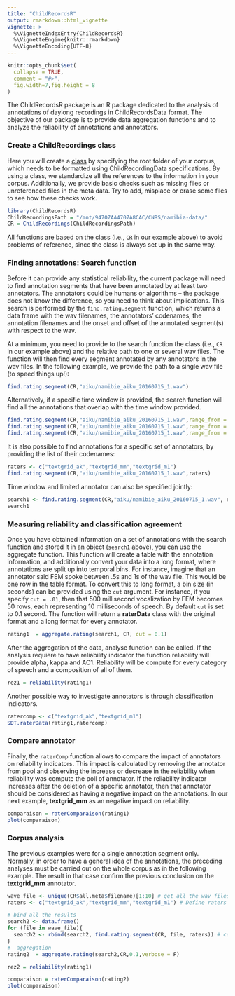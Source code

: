 ```yaml
---
title: "ChildRecordsR"
output: rmarkdown::html_vignette
vignette: >
  %\VignetteIndexEntry{ChildRecordsR}
  %\VignetteEngine{knitr::rmarkdown}
  %\VignetteEncoding{UTF-8}
---
```


```r
knitr::opts_chunk$set(
  collapse = TRUE,
  comment = "#>",
  fig.width=7,fig.height = 8
)
```

The ChildRecordsR package is an R package dedicated to the analysis of annotations of daylong recordings in ChildRecordsData format. The objective of our package is to provide data aggregation functions and to analyze the reliability of annotations and annotators.

### Create a ChildRecordings class

Here you will create a [class](https://www.datacamp.com/community/tutorials/r-objects-and-classes) by specifying the root folder of your corpus, which needs to be formatted using ChildRecordingData specifications. By using a class, we standardize all the references to the information in your corpus. Additionally, we provide basic checks such as missing files or unreferenced files in the meta data. Try to add, misplace or erase some files to see how these checks work. 

```r
library(ChildRecordsR)
ChildRecordingsPath = "/mnt/94707AA4707A8CAC/CNRS/namibia-data/"
CR = ChildRecordings(ChildRecordingsPath)
```

All functions are based on the class (i.e., `CR` in our example above) to avoid problems of reference, since the class is always set up in the same way.

### Finding annotations: Search function

Before it can provide any statistical reliability, the current package will need to find annotation segments that have been annotated by at least two annotators. The annotators could be humans or algorithms -- the package does not know the difference, so you need to think about implications. This search is performed by the `find.rating.segment` function, which returns a data frame with the wav filenames, the annotators' codenames, the annotation filenames and the onset and offset of the annotated segment(s) with respect to the wav.

At a minimum, you need to provide to the search function the class (i.e., `CR` in our example above) and the relative path to one or several wav files. The function will then find every segment annotated by any annotators in the wav files. In the following example, we provide the path to a single wav file (to speed things up!):

```r
find.rating.segment(CR,"aiku/namibie_aiku_20160715_1.wav")
```

Alternatively, if a specific time window is provided, the search function will find all the annotations that overlap with the time window provided.

```r
find.rating.segment(CR,"aiku/namibie_aiku_20160715_1.wav",range_from = 27180, range_to = 27240)
find.rating.segment(CR,"aiku/namibie_aiku_20160715_1.wav",range_from = 27000, range_to = 27250)
find.rating.segment(CR,"aiku/namibie_aiku_20160715_1.wav",range_from = 27180, range_to = 27260)
```

It is also possible to find annotations for a specific set of annotators, by providing the list of their codenames:

```r
raters <- c("textgrid_ak","textgrid_mm","textgrid_m1")
find.rating.segment(CR,"aiku/namibie_aiku_20160715_1.wav",raters)
```

Time window and limited annotator can also be specified jointly:

```r
search1 <- find.rating.segment(CR,"aiku/namibie_aiku_20160715_1.wav", raters, range_from = 27180, range_to = 27240)
search1
```

### Measuring reliability and classification agreement

Once you have obtained information on a set of annotations with the search function and stored it in an object (`search1` above), you can use the aggregate function. This function will create a table with the annotation information, and additionally convert your data into a long format, where annotations are split up into temporal bins. For instance, imagine that an annotator said FEM spoke between .5s and 1s of the wav file. This would be one row in the table format. To convert this to long format, a bin size (in seconds) can be provided using the `cut` argument. For instance, if you specify `cut = .01`, then that 500 millisecond vocalization by FEM becomes 50 rows, each representing 10 milliseconds of speech. By default `cut` is set to 0.1 second. The function will return a **raterData** class with the original format and a long format for every annotator.


```r
rating1  = aggregate.rating(search1, CR, cut = 0.1)
```

After the aggregation of the data, analyse function can be called. If the analysis requiere to have reliability indicator the function reliability will provide alpha, kappa and AC1. Reliability will be compute for every category of speech and a composition of all of them.

```r
rez1 = reliability(rating1)
```

Another possible way to investigate annotators is through classification indicators.

```r
ratercomp <- c("textgrid_ak","textgrid_m1")
SDT.raterData(rating1,ratercomp)
```

### Compare annotator

Finally, the `raterComp` function allows to compare the impact of annotators on reliability indicators. This impact is calculated by removing the annotator from pool and observing the increase or decrease in the reliability when reliability was compute the poll of annotator. If the reliability indicator increases after the deletion of a specific annotator, then that annotator should be considered as having a negative impact on the annotations. In our next example, **textgrid_mm** as an negative impact on reliability.

```r
comparaison = raterComparaison(rating1)
plot(comparaison)
```

### Corpus analysis

The previous examples were for a single annotation segment only. Normally, in order to have a general idea of the annotations, the preceding analyses must be carried out on the whole corpus as in the following example. The result in that case confirm the previous conclusion on the **textgrid_mm** annotator.

```r
wave_file <- unique(CR$all.meta$filename)[1:10] # get all the wav files
raters <- c("textgrid_ak","textgrid_mm","textgrid_m1") # Define raters you are interested in

# bind all the results
search2 <- data.frame()
for (file in wave_file){
  search2 <- rbind(search2, find.rating.segment(CR, file, raters)) # could take some time
}
#  aggregation 
rating2  = aggregate.rating(search2,CR,0.1,verbose = F)
```

```r
rez2 = reliability(rating1)

comparaison = raterComparaison(rating2)
plot(comparaison)

```
